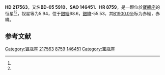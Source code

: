 {{Starbox begin
| name = HD 217563
}}
{{Starbox observe
| epoch = [[J2000.0|J2000.0]]
| constell = [[寶瓶座|寶瓶座]]<ref name=SIMBAD>{{cite web
 | url=http://simbad.u-strasbg.fr/simbad/sim-id?Ident=HR+8759
 | title =Pulsating variable Star
 | publisher=Centre de Données astronomiques de Strasbourg
 | work=SIMBAD
 | accessdate=2012-07-13}}</ref><ref name=DATA>{{cite web
 | url=http://vizier.u-strasbg.fr/viz-bin/VizieR-5?-out.add=.&-source=5050&-corr=PK=HR&-out.max=9999&HR=8759
 | title=VizieR Detailed Page
 | accessdate=2012-07-13
 | archive-date=2019-02-16
 | archive-url=https://web.archive.org/web/20190216102448/http://vizier.u-strasbg.fr/viz-bin/VizieR-5?-out.add=.&-source=5050&-corr=PK=HR&-out.max=9999&HR=8759
 | dead-url=no
 }}</ref>
| 星官 = 
| ra = {{RA|23|1|31.7}}<ref name=SIMBAD /><ref name=DATA />
| dec = {{DEC|-4|42|41}}<ref name=SIMBAD /><ref name=DATA />
| appmag_v = 5.94<ref name=SIMBAD /><ref name=DATA />
}}
{{Starbox character
| class = K0<ref name=SIMBAD /><ref name=DATA />
| b-v = 1<ref name=SIMBAD /><ref name=DATA />
| u-b = 0.75<ref name=SIMBAD /><ref name=DATA />
| r-i = <ref name=SIMBAD /><ref name=DATA />
| variable = 
}}
{{Starbox astrometry
| radial_v = 0.75
| prop_mo_ra = 6
| parallax = 
| p_error = 
}}
{{Starbox catalog
| names =BD-05 5910，[[SAO星表|SAO]] 146451，[[HD星表|HD]] 217563，[[HR星表|HR]] 8759}}
{{Starbox reference |Simbad=HR+8759}}
{{Starbox end}}

'''HD 217563'''，又名'''BD-05 5910'''，'''SAO 146451'''、'''HR 8759'''，是一颗位於[[寶瓶座|寶瓶座]]的恒星<ref name=SIMBAD /><ref name=DATA />，视星等为5.94，位于[[銀道座標系|銀經]]68.6，[[銀道座標系|銀緯]]-55.53，其[[B1900.0|B1900.0]]坐标为赤經{{RA|22|56|21.1}}，赤緯{{DEC|-5|-55.53|56}}。

== 参考文献 ==
{{reflist}}

{{star-stub}}

[[Category:寶瓶座|Category:寶瓶座]]
[[Category:HD和HDE天體|217563]]
[[Category:HR天體|8759]]
[[Category:SAO天體|146451]]
[[Category:宝瓶座|Category:宝瓶座]]